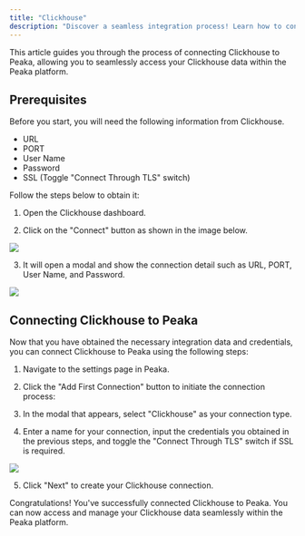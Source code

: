```yaml
---
title: "Clickhouse"
description: "Discover a seamless integration process! Learn how to connect Clickhouse to Peaka effortlessly for streamlined transactions."
---
```


This article guides you through the process of connecting Clickhouse to Peaka, allowing you to seamlessly access your Clickhouse data within the Peaka platform.

## Prerequisites

Before you start, you will need the following information from Clickhouse.

- URL
- PORT
- User Name
- Password
- SSL (Toggle "Connect Through TLS" switch)

Follow the steps below to obtain it:

1. Open the Clickhouse dashboard.

2. Click on the "Connect" button as shown in the image below.

<img src="https://cdn.peaka.com/integrations/clickhouse-1.png" />

3. It will open a modal and show the connection detail such as URL, PORT, User Name, and Password.

<img src="https://cdn.peaka.com/integrations/clickhouse-2.png" />

## Connecting Clickhouse to Peaka

Now that you have obtained the necessary integration data and credentials, you can connect Clickhouse to Peaka using the following steps:

1. Navigate to the settings page in Peaka.

2. Click the "Add First Connection" button to initiate the connection process:

3. In the modal that appears, select "Clickhouse" as your connection type.

4. Enter a name for your connection, input the credentials you obtained in the previous steps, and toggle the "Connect Through TLS" switch if SSL is required.

<img src="https://cdn.peaka.com/integrations/clickhouse-3.png" />

5. Click "Next" to create your Clickhouse connection.

Congratulations! You've successfully connected Clickhouse to Peaka. You can now access and manage your Clickhouse data seamlessly within the Peaka platform.
